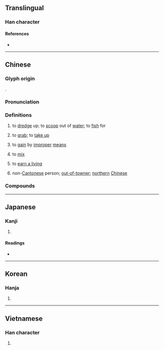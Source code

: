{{also|捞}}
{{character info/new}}
==Translingual==
{{Han simplified forms|撈|𢭐|捞|ex=y}}

===Han character===
{{Han char|rn=64|rad=手|as=12|sn=15|four=59027|canj=QFFS|ids=⿰扌勞}}

====References====
* {{Han ref|kx=0453.230|dkj=12679|dj=0803.060|hdz=31963.020|uh=6488|ud=25736|bh=BCB4|bd=48308}}

----

==Chinese==
{{zh-forms|s=捞}}

===Glyph origin===
{{Han etym}}
{{Han compound|手|勞|c1=s|c2=p|alt1=扌|t1=hand|ls=psc}}.

===Pronunciation===
{{zh-pron
|m=lāo,láo,1nb=standard in Mainland and Taiwan,2nb=standard in Taiwan,2nc=variant in Mainland
|m_note=láo - regional Mandarin for “to scoop up”, also used in {{zh-l|*撈什子}}
|c=laau4,laau1,lou4,lou1
|c_note=laau4 - common for “to scoop up; to gain by improper means”; laau1 - “northern Chinese”, also variant for “to scoop up; to gain by improper means”; lou4 - uncommon literary variant for “to scoop up; to gain by improper means”; lou1 - “to mix; to earn a living”, also rare variant for “to scoop up; to gain by improper means”
|md=lău/lò̤
|md_note=lău - “to scoop up; to gain by improper means”; lò̤ - “to take out noodles or vegetables cooked in boiling water”
|mn=xm,zz,tw:lô/qz:lô͘/hô͘
|mn_note=hô͘ - semantic reading for “to scoop up”
|w=1'lau
|mc=y
|oc=y
|ma=Zh-lao.ogg
|cat=v
}}

===Definitions===
{{zh-hanzi}}

# to [[dredge]] up; to [[scoop]] out of [[water]]; to [[fish]] for
#: {{zh-x|把 金魚 撈 出來|to '''scoop''' a goldfish out}}
# {{lb|zh|dialectal}} to [[grab]]; to [[take up]]
# {{lb|zh|figurative}} to [[gain]] by [[improper]] [[means]]
# {{lb|zh|Cantonese}} to [[mix]]
# {{lb|zh|Cantonese}} to [[earn a living]]
# {{lb|zh|Cantonese|pejorative|from {{zh-l|*撈鬆}}}} non-[[Cantonese]] person; [[out-of-towner]]; [[northern]] [[Chinese]]

===Compounds===
{{zh-der|fold=1|捕撈|大海撈針|撈麵|水中撈月|打撈|大撈一票|大撈一筆|撈取|河撈|撈一票|海底撈月|撈菱|撈稻草|撈油水|撈毛的|撈摸|漁撈|撈金|撈梢|撈錢|撈本|撈過界|撈一把|洋撈|水底撈月|撈鈴|打淨撈乾|撈起嘴巴|海中撈月|撈捕|撈嘴|海底撈針|撈兒|水底撈針|東海撈針|撈鬆|撈仔|撈什子|東撈西摸|打鳳撈龍}}

{{zh-cat|Elementary}}

----

==Japanese==

===Kanji===
{{ja-kanji|grade=|rs=手12|shin=𢭐}}

# {{defn|lang=ja|sort=手12}}

====Readings====
* {{ja-readings
|goon=ろう
|kanon=ろう
|kanyoon=りょう
|kun=[[すくいあげ]] (sukuiage), [[とる]] (toru)}}

----

==Korean==

===Hanja===
{{ko-hanja|hangeul=[[로]]>[[노]]|eumhun=|rv=ro>no|mr=ro>no|y=lo>no}}

# {{defn|lang=ko|sort=手12}}

----

==Vietnamese==

===Han character===
{{vi-readings|rs=手12|hanviet=[[lau]], [[lao]], [[lạo]], [[trau]]}}

# {{defn|lang=vi|sort=手12}}